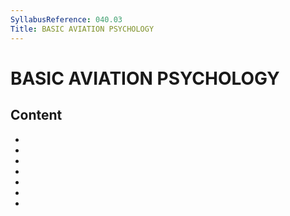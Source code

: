 ```yaml
---
SyllabusReference: 040.03
Title: BASIC AVIATION PSYCHOLOGY
---
```


# BASIC AVIATION PSYCHOLOGY

## Content

- <Link href="040.03.01" />
- <Link href="040.03.02" />
- <Link href="040.03.03" />
- <Link href="040.03.04" />
- <Link href="040.03.05" />
- <Link href="040.03.06" />
- <Link href="040.03.07" />
